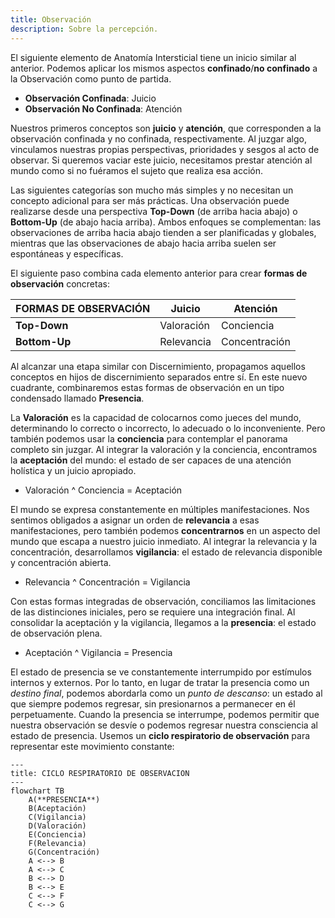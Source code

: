 ```yaml
---
title: Observación
description: Sobre la percepción.
---
```


El siguiente elemento de Anatomía Intersticial tiene un inicio similar al anterior. Podemos aplicar los mismos aspectos **confinado**/**no confinado** a la Observación como punto de partida.

- **Observación Confinada**: Juicio
- **Observación No Confinada**: Atención

Nuestros primeros conceptos son **juicio** y **atención**, que corresponden a la observación confinada y no confinada, respectivamente. Al juzgar algo, vinculamos nuestras propias perspectivas, prioridades y sesgos al acto de observar. Si queremos vaciar este juicio, necesitamos prestar atención al mundo como si no fuéramos el sujeto que realiza esa acción.

Las siguientes categorías son mucho más simples y no necesitan un concepto adicional para ser más prácticas. Una observación puede realizarse desde una perspectiva **Top-Down** (de arriba hacia abajo) o **Bottom-Up** (de abajo hacia arriba). Ambos enfoques se complementan: las observaciones de arriba hacia abajo tienden a ser planificadas y globales, mientras que las observaciones de abajo hacia arriba suelen ser espontáneas y específicas. 

El siguiente paso combina cada elemento anterior para crear **formas de observación** concretas:

| **FORMAS DE OBSERVACIÓN** | **Juicio** | **Atención** |
|---|---|---|
| **Top-Down** | Valoración | Conciencia |
| **Bottom-Up** | Relevancia | Concentración |

Al alcanzar una etapa similar con Discernimiento, propagamos aquellos conceptos en hijos de discernimiento separados entre sí. En este nuevo cuadrante, combinaremos estas formas de observación en un tipo condensado llamado **Presencia**.

La **Valoración** es la capacidad de colocarnos como jueces del mundo, determinando lo correcto o incorrecto, lo adecuado o lo inconveniente. Pero también podemos usar la **conciencia** para contemplar el panorama completo sin juzgar. Al integrar la valoración y la conciencia, encontramos la **aceptación** del mundo: el estado de ser capaces de una atención holística y un juicio apropiado.

- Valoración ^ Conciencia = Aceptación

El mundo se expresa constantemente en múltiples manifestaciones. Nos sentimos obligados a asignar un orden de **relevancia** a esas manifestaciones, pero también podemos **concentrarnos** en un aspecto del mundo que escapa a nuestro juicio inmediato. Al integrar la relevancia y la concentración, desarrollamos **vigilancia**: el estado de relevancia disponible y concentración abierta.

- Relevancia ^ Concentración = Vigilancia

Con estas formas integradas de observación, conciliamos las limitaciones de las distinciones iniciales, pero se requiere una integración final. Al consolidar la aceptación y la vigilancia, llegamos a la **presencia**: el estado de observación plena.

- Aceptación ^ Vigilancia = Presencia

El estado de presencia se ve constantemente interrumpido por estímulos internos y externos. Por lo tanto, en lugar de tratar la presencia como un *destino final*, podemos abordarla como un *punto de descanso*: un estado al que siempre podemos regresar, sin presionarnos a permanecer en él perpetuamente. Cuando la presencia se interrumpe, podemos permitir que nuestra observación se desvíe o podemos regresar nuestra consciencia al estado de presencia. Usemos un **ciclo respiratorio de observación** para representar este movimiento constante:

```mermaid
---
title: CICLO RESPIRATORIO DE OBSERVACION
---
flowchart TB
    A(**PRESENCIA**)
    B(Aceptación)
    C(Vigilancia)
    D(Valoración)
    E(Conciencia)
    F(Relevancia)
    G(Concentración)
    A <--> B
    A <--> C
    B <--> D
    B <--> E
    C <--> F
    C <--> G
```

